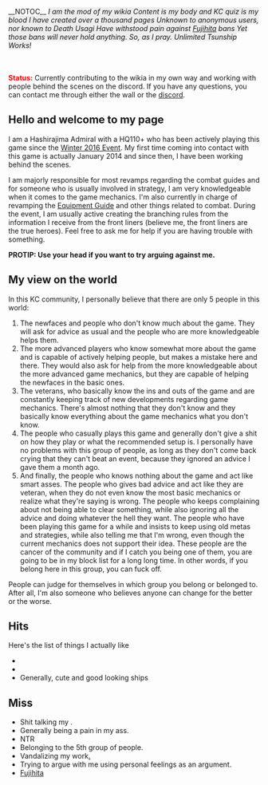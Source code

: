 __NOTOC__
<poem style="font-style: italic; background-color: #EEEEEE;">
I am the mod of my wikia
Content is my body and KC quiz is my blood
I have created over a thousand pages
Unknown to anonymous users, nor known to Death Usagi
Have withstood pain against [[User:Fujihita|Fujihita]] bans
Yet those bans will never hold anything.
So, as I pray. Unlimited Tsunship Works!
</poem>

<br />
<br />
<strong style="color:red">Status:</strong> Currently contributing to the wikia in my own way and working with people behind the scenes on the discord. If you have any questions, you can contact me through either the wall or the [https://discord.gg/RtSadWM discord].

{{Clear}}
==Hello and welcome to my page==
I am a Hashirajima Admiral with a HQ110+ who has been actively playing this game since the [[Winter 2016 Event]]. My first time coming into contact with this game is actually January 2014 and since then, I have been working behind the scenes.

I am majorly responsible for most revamps regarding the combat guides and for someone who is usually involved in strategy, I am very knowledgeable when it comes to the game mechanics. I'm also currently in charge of revamping the [[Equipment Guide]] and other things related to combat. During the event, I am usually active creating the branching rules from the information I receive from the front liners (believe me, the front liners are the true heroes). Feel free to ask me for help if you are having trouble with something.

'''PROTIP: Use your head if you want to try arguing against me.'''

==My view on the world==
In this KC community, I personally believe that there are only 5 people in this world:
# The newfaces and people who don't know much about the game. They will ask for advice as usual and the people who are more knowledgeable helps them.
# The more advanced players who know somewhat more about the game and is capable of actively helping people, but makes a mistake here and there. They would also ask for help from the more knowledgeable about the more advanced game mechanics, but they are capable of helping the newfaces in the basic ones.
# The veterans, who basically know the ins and outs of the game and are constantly keeping track of new developments regarding game mechanics. There's almost nothing that they don't know and they basically know everything about the game mechanics what you don't know.
# The people who casually plays this game and generally don't give a shit on how they play or what the recommended setup is. I personally have no problems with this group of people, as long as they don't come back crying that they can't beat an event, because they ignored an advice I gave them a month ago.
# And finally, the people who knows nothing about the game and act like smart asses. The people who gives bad advice and act like they are veteran, when they do not even know the most basic mechanics or realize what they're saying is wrong. The people who keeps complaining about not being able to clear something, while also ignoring all the advice and doing whatever the hell they want. The people who have been playing this game for a while and insists to keep using old metas and strategies, while also telling me that I'm wrong, even though the current mechanics does not support their idea. These people are the cancer of the community and if I catch you being one of them, you are going to be in my block list for a long long time. In other words, if you belong here in this group, you can fuck off.

People can judge for themselves in which group you belong or belonged to.<br />
After all, I'm also someone who believes anyone can change for the better or the worse.

==Hits==
Here's the list of things I actually like
* {{ShipLink|Kasumi/Kai Ni|text=Tsu}}{{ShipLink|Akebono/Kai|text=nde}}{{ShipLink|Michishio/Kai|text=res}}
* {{ShipLink|Ro-500|text=Lo}}{{ShipLink|Libeccio|text=lis}}
* Generally, cute {{ShipLink|Ryuujou/Kai Ni|text=destroyers}} and good looking ships

==Miss==
* Shit talking my {{ShipLink|Kasumi/Kai Ni|text=Tsu}}{{ShipLink|Akebono/Kai|text=nde}}{{ShipLink|Michishio/Kai|text=res}}.
* Generally being a pain in my ass.
* NTR
* Belonging to the 5th group of people.
* Vandalizing my work[[User:Tsubakura/Sandbox/Secret Archives|.]]
* Trying to argue with me using personal feelings as an argument.
* [[User:Fujihita|Fujihita]]